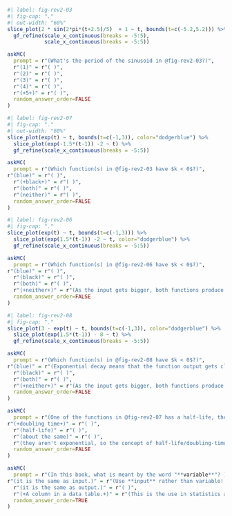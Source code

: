 
```r
#| label: fig-rev2-03
#| fig-cap: "."
#| out-width: "60%"
slice_plot(2 * sin(2*pi*(t+2.5)/5)  + 1 ~ t, bounds(t=c(-5.2,5.2))) %>%
  gf_refine(scale_x_continuous(breaks = -5:5),
            scale_x_continuous(breaks = -5:5)) 
```


```r
askMC(
  prompt = r"(What's the period of the sinusoid in @fig-rev2-03?)",
  r"(1)" = r"( )",
  r"(2)" = r"( )",
  r"(3)" = r"( )",
  r"(4)" = r"( )",
  r"(+5+)" = r"( )",
  random_answer_order=FALSE
)
```

```r
#| label: fig-rev2-07
#| fig-cap: "."
#| out-width: "60%"
slice_plot(exp(t) ~ t, bounds(t=c(-1,3)), color="dodgerblue") %>%
  slice_plot(exp(-1.5*(t-1)) -2 ~ t) %>%
  gf_refine(scale_x_continuous(breaks = -5:5))
```

```r
askMC(
  prompt = r"(Which function(s) in @fig-rev2-03 have $k < 0$?)",
r"(blue)" = r"( )",
  r"(+black+)" = r"( )",
  r"(both)" = r"( )",
  r"(neither)" = r"( )",
  random_answer_order=FALSE
)
```

```r
#| label: fig-rev2-06
#| fig-cap: "."
slice_plot(exp(t) ~ t, bounds(t=c(-1,3))) %>%
  slice_plot(exp(1.5*(t-1)) -2 ~ t, color="dodgerblue") %>%
  gf_refine(scale_x_continuous(breaks = -5:5)) 
```

```r
askMC(
  prompt = r"(Which function(s) in @fig-rev2-06 have $k < 0$?)",
r"(blue)" = r"( )",
  r"(black)" = r"( )",
  r"(both)" = r"( )",
  r"(+neither+)" = r"(As the input gets bigger, both functions produce outputs that get further from their respective baselines. That' exponential growth.)",
  random_answer_order=FALSE
)
```

```r
#| label: fig-rev2-08
#| fig-cap: "."
slice_plot(3 - exp(t) ~ t, bounds(t=c(-1,3)), color="dodgerblue") %>%
  slice_plot(exp(1.5*(t-1)) - 8 ~ t) %>%
  gf_refine(scale_x_continuous(breaks = -5:5))
```

```r
askMC(
  prompt = r"(Which function(s) in @fig-rev2-08 have $k < 0$?)",
r"(blue)" = r"(Exponential decay means that the function output gets closer and closer to baseline as the input gets bigger.)",
  r"(black)" = r"( )",
  r"(both)" = r"( )",
  r"(+neither+)" = r"(As the input gets bigger, both functions produce outputs that get further from their respective baselines. That' exponential growth.)",
  random_answer_order=FALSE
)
```



```r
askMC(
  prompt = r"(One of the functions in @fig-rev2-07 has a half-life, the other a doubling time. Which is bigger, the half-life or the doubling time?)",
r"(+doubling time+)" = r"( )",
  r"(half-life)" = r"( )",
  r"(about the same)" = r"( )",
  r"(they aren't exponential, so the concept of half-life/doubling-time does not apply.)" = r"( )",
  random_answer_order=FALSE
)
```


```r
askMC(
  prompt = r"(In this book, what is meant by the word "**variable**"? )",
r"(it is the same as input.)" = r"(Use **input** rather than variable! Even if you're used to calling quantities like $x$ and $y$ variables, it is a confusing practice since it can mean so many different things. In calculus, in this course, we will try to be strict about using the words **input** and **output**)",
  r"(it is the same as output.)" = r"( )",
  r"(+A column in a data table.+)" = r"(This is the use in statistics and data science. In calculus, we will try to avoid confusing by using **input** and **output** instead.)",
  random_answer_order=TRUE
)
```



